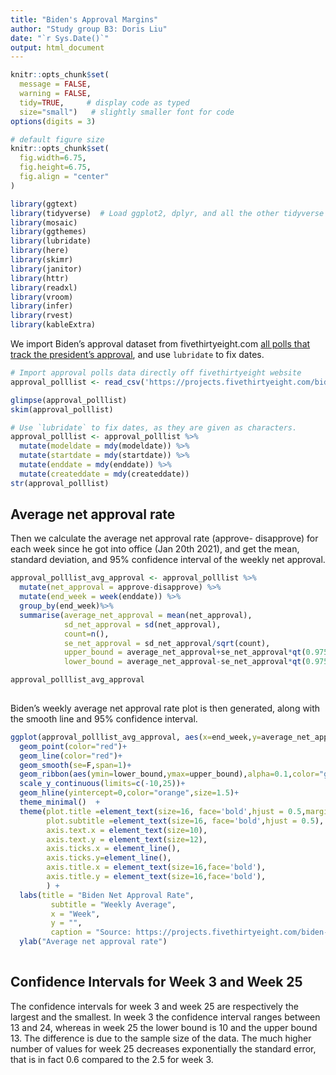 ```yaml
---
title: "Biden's Approval Margins"
author: "Study group B3: Doris Liu"
date: "`r Sys.Date()`"
output: html_document
---
```


```r
knitr::opts_chunk$set(
  message = FALSE, 
  warning = FALSE, 
  tidy=TRUE,     # display code as typed
  size="small")   # slightly smaller font for code
options(digits = 3)

# default figure size
knitr::opts_chunk$set(
  fig.width=6.75, 
  fig.height=6.75,
  fig.align = "center"
)
```


```r

library(ggtext)
library(tidyverse)  # Load ggplot2, dplyr, and all the other tidyverse packages
library(mosaic)
library(ggthemes)
library(lubridate)
library(here)
library(skimr)
library(janitor)
library(httr)
library(readxl)
library(vroom)
library(infer)
library(rvest)
library(kableExtra)
```

We import Biden's approval dataset from fivethirtyeight.com [all polls that track the president's approval ](https://projects.fivethirtyeight.com/biden-approval-ratings), and use `lubridate` to fix dates.

```r
# Import approval polls data directly off fivethirtyeight website
approval_polllist <- read_csv('https://projects.fivethirtyeight.com/biden-approval-data/approval_polllist.csv') 

glimpse(approval_polllist)
skim(approval_polllist)

# Use `lubridate` to fix dates, as they are given as characters.
approval_polllist <- approval_polllist %>%
  mutate(modeldate = mdy(modeldate)) %>%
  mutate(startdate = mdy(startdate)) %>%
  mutate(enddate = mdy(enddate)) %>%
  mutate(createddate = mdy(createddate))
str(approval_polllist)
```

## Average net approval rate

Then we calculate the average net approval rate (approve- disapprove) for each week since he got into office (Jan 20th 2021), and get the mean, standard deviation, and 95% confidence interval of the weekly net approval. 
```r
approval_polllist_avg_approval <- approval_polllist %>%
  mutate(net_approval = approve-disapprove) %>%
  mutate(end_week = week(enddate)) %>%
  group_by(end_week)%>%
  summarise(average_net_approval = mean(net_approval),
            sd_net_approval = sd(net_approval),
            count=n(),
            se_net_approval = sd_net_approval/sqrt(count),
            upper_bound = average_net_approval+se_net_approval*qt(0.975, count-1),
            lower_bound = average_net_approval-se_net_approval*qt(0.975, count-1))

approval_polllist_avg_approval
  
```

Biden's weekly average net approval rate plot is then generated, along with the smooth line and 95% confidence interval.
```r
ggplot(approval_polllist_avg_approval, aes(x=end_week,y=average_net_approval)) +
  geom_point(color="red")+
  geom_line(color="red")+
  geom_smooth(se=F,span=1)+
  geom_ribbon(aes(ymin=lower_bound,ymax=upper_bound),alpha=0.1,color="grey")+
  scale_y_continuous(limits=c(-10,25))+
  geom_hline(yintercept=0,color="orange",size=1.5)+
  theme_minimal()  +
  theme(plot.title =element_text(size=16, face='bold',hjust = 0.5,margin = margin(10,0,10,0)),
        plot.subtitle =element_text(size=16, face='bold',hjust = 0.5), #put titles in the middle
        axis.text.x = element_text(size=10),
        axis.text.y = element_text(size=12),
        axis.ticks.x = element_line(),
        axis.ticks.y=element_line(),
        axis.title.x = element_text(size=16,face='bold'),
        axis.title.y = element_text(size=16,face='bold'),
        ) +
  labs(title = "Biden Net Approval Rate",
         subtitle = "Weekly Average",
         x = "Week",
         y = "",
         caption = "Source: https://projects.fivethirtyeight.com/biden-approval-ratings") +
  ylab("Average net approval rate")
  
```


## Confidence Intervals for Week 3 and Week 25
                                                              
The confidence intervals for week 3 and week 25 are respectively the largest and the smallest. In week 3 the confidence interval ranges between 13 and 24, whereas in week 25 the lower bound is 10 and the upper bound 13. The difference is due to the sample size of the data. The much higher number of values for week 25 decreases exponentially the standard error, that is in fact 0.6 compared to the 2.5 for week 3.
